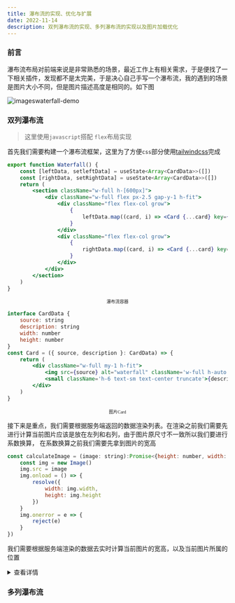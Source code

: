 ```yaml
---
title: 瀑布流的实现、优化与扩展
date: 2022-11-14
description: 双列瀑布流的实现、多列瀑布流的实现以及图片加载优化
---
```


### 前言

瀑布流布局对前端来说是非常熟悉的场景，最近工作上有相关需求，于是便找了一下相关插件，发现都不是太完美，于是决心自己手写一个瀑布流，我的遇到的场景是图片大小不同，但是图片描述高度是相同的。如下图

![imageswaterfall-demo](https://image.liuyongzhi.cn/imageswaterfall-demo.png)

### 双列瀑布流

> 这里使用`javascript`搭配 `flex`布局实现

首先我们需要构建一个瀑布流框架，这里为了方便`css`部分使用[tailwindcss](https://tailwindcss.com/)完成

```jsx
export function Waterfall() {
    const [leftData, setleftData] = useState<Array<CardData>>([])
    const [rightData, setRightData] = useState<Array<CardData>>([])
    return (
        <section className="w-full h-[600px]">
            <div className="w-full flex px-2.5 gap-y-1 h-fit">
                <div className="flex flex-col grow">
                    {
                        leftData.map((card, i) => <Card {...card} key={i} />)
                    }
                </div>
                <div className="flex flex-col grow">
                    {
                        rightData.map((card, i) => <Card {...card} key={i} />)
                    }
                </div>
            </div>
        </section>
    )
}
```

<center><font face="黑体" size="1" >瀑布流容器</font></center>

```jsx
interface CardData {
    source: string
    description: string
    width: number
    height: number
}
const Card = ({ source, description }: CardData) => {
    return (
        <div className="w-full my-1 h-fit">
            <img src={source} alt="waterfall" className='w-full h-auto my-0' />
            <small className='h-6 text-sm text-center truncate'>{description}</small>
        </div>
    )
}
```
<center><font face="黑体" size="1" >图片Card</font></center>

接下来是重点，我们需要根据服务端返回的数据渲染列表。在渲染之前我们需要先进行计算当前图片应该是放在左列和右列，由于图片原尺寸不一致所以我们要进行系数换算，
在系数换算之前我们需要先拿到图片的宽高

```jsx
const calculateImage = (image: string):Promise<{height: number, width: number}> => new Promise((resolve,reject) => {
    const img = new Image()
    img.src = image
    img.onload = () => {
        resolve({
            width: img.width,
            height: img.height
        })
    }
    img.onerror = e => {
        reject(e)
    }
})
```

我们需要根据服务端渲染的数据去实时计算当前图片的宽高，以及当前图片所属的位置
<details>
<summary>查看详情</summary>
```jsx 
export function Waterfall() {
    const [leftData, setleftData] = useState<Array<CardData>>([])
    const [rightData, setRightData] = useState<Array<CardData>>([])
+   const fetchData = async () => {
+       const { data } = await axios.get('/api/waterfall')
+       calculatePosition(data.list)
+   }
+   const calculatePosition = async (cards: Array<CardData>) => {
+       let leftHeight = leftData.reduce((pre, nex) =>pre + nex.height, 0)
+       let rightHeight = rightData.reduce((pre, nex) =>pre + nex.height, 0)
+       for (let i = 0; i < cards.length; i++) {
+           const element = cards[i];
+           const { width, height } = await calculateImage(element.source)
+           element.height = 100 / width * height
+           if (leftHeight <= rightHeight) {
+               setleftData((list) => ([...list, element]))
+               leftHeight += element.height
+           } else {
+               setRightData((list) => [...list, element])
+               rightHeight += element.height
+           }
+       }
+       
+   }
+   useEffect(() => {
+       fetchData()
+   },[])
    return (
        <section className="w-full h-[600px] overflow-y-auto">
            <div className="w-full flex px-2.5 gap-y-1 h-fit gap-2.5">
                <div className="flex flex-col grow">
                    {
                        leftData.map((card, i) => <Card {...card} key={i} />)
                    }
                </div>
                <div className="flex flex-col grow">
                    {
                        rightData.map((card, i) => <Card {...card} key={i} />)
                    }
                </div>
            </div>
        </section>
    )
}
```
</details>

<Waterfall />

### 多列瀑布流
